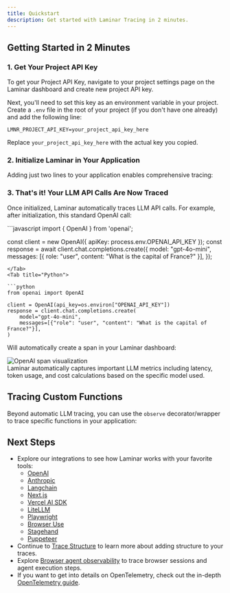 ```yaml
---
title: Quickstart
description: Get started with Laminar Tracing in 2 minutes.
---
```



## Getting Started in 2 Minutes

### 1. Get Your Project API Key

To get your Project API Key, navigate to your project settings page on the Laminar dashboard and create new project API key.

Next, you'll need to set this key as an environment variable in your project. Create a `.env` file in the root of your project (if you don't have one already) and add the following line:

```env
LMNR_PROJECT_API_KEY=your_project_api_key_here
```

Replace `your_project_api_key_here` with the actual key you copied.

### 2. Initialize Laminar in Your Application

Adding just two lines to your application enables comprehensive tracing:

<LaminarInitialize />

### 3. That's it! Your LLM API Calls Are Now Traced

Once initialized, Laminar automatically traces LLM API calls. For example, after initialization, this standard OpenAI call:

<Tabs>
<Tab title="JavaScript/TypeScript">
```javascript
import { OpenAI } from 'openai';

const client = new OpenAI({ apiKey: process.env.OPENAI_API_KEY });
const response = await client.chat.completions.create({
    model: "gpt-4o-mini",
    messages: [{ role: "user", content: "What is the capital of France?" }],
});
```
</Tab>
<Tab title="Python">

```python
from openai import OpenAI

client = OpenAI(api_key=os.environ["OPENAI_API_KEY"])
response = client.chat.completions.create(
    model="gpt-4o-mini",
    messages=[{"role": "user", "content": "What is the capital of France?"}],
)
```
</Tab>
</Tabs>

Will automatically create a span in your Laminar dashboard:

<div style={{ border: '1px solid #2B2B30', borderRadius: '8px', overflow: 'hidden' }}>
  <img src="/images/traces/trace-openai.png" alt="OpenAI span visualization" style={{ margin: '0px' }}/>
</div>

<Note>
Laminar automatically captures important LLM metrics including latency, token usage, and cost calculations based on the specific model used.
</Note>

## Tracing Custom Functions

Beyond automatic LLM tracing, you can use the `observe` decorator/wrapper to trace specific functions in your application:

<ObserveExample />

## Next Steps

- Explore our integrations to see how Laminar works with your favorite tools:
    - [OpenAI](/tracing/integrations/openai)
    - [Anthropic](/tracing/integrations/anthropic)
    - [Langchain](/tracing/integrations/langchain)
    - [Next.js](/tracing/integrations/nextjs)
    - [Vercel AI SDK](/tracing/integrations/vercel-ai-sdk)
    - [LiteLLM](/tracing/integrations/litellm)
    - [Playwright](/tracing/integrations/playwright)
    - [Browser Use](/tracing/integrations/browser-use)
    - [Stagehand](/tracing/integrations/stagehand)
    - [Puppeteer](/tracing/integrations/puppeteer)
- Continue to [Trace Structure](/tracing/structure) to learn more about adding structure to your traces.
- Explore [Browser agent observability](/tracing/browser-agent-observability) to trace browser sessions and agent execution steps.
- If you want to get into details on OpenTelemetry, check out the in-depth [OpenTelemetry guide](/tracing/otel). 